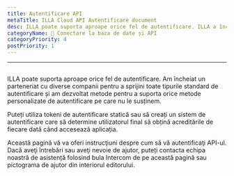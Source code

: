 ```yaml
---
title: Autentificare API
metaTitle: ILLA Cloud API Autentificare document
desc: ILLA poate suporta aproape orice fel de autentificare. ILLA a încheiat un parteneriat cu diverse companii pentru a sprijini toate tipurile standard de autentificare și a dezvoltat de asemenea metode pentru a suporta orice metode personalizate de autentificare pe care nu le susținem nativ.
categoryName: 📲 Conectare la baza de date și API
categoryPriority: 4
postPriority: 1
---
```


* * *

## <Heading hidden>Autentificare API</Heading>

ILLA poate suporta aproape orice fel de autentificare. Am încheiat un parteneriat cu diverse companii pentru a sprijini toate tipurile standard de autentificare și am dezvoltat metode pentru a suporta orice metode personalizate de autentificare pe care nu le susținem.

Puteți utiliza tokeni de autentificare statică sau să creați un sistem de autentificare care să determine utilizatorul final să obțină acreditările de fiecare dată când accesează aplicația.

Această pagină vă va oferi instrucţiuni despre cum să vă autentificaţi API-ul. Dacă aveţi întrebări sau aveţi nevoie de ajutor, puteți contacta echipa noastră de asistență folosind bula Intercom de pe această pagină sau pictograma de ajutor din interiorul editorului.
